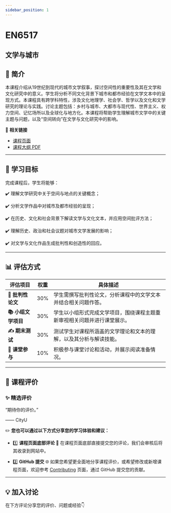 ```yaml
---
sidebar_position: 1
---
```


# EN6517
## 文学与城市

## **📘 简介**
本课程介绍从19世纪到现代的城市文学叙事，探讨空间性的重要性及其在文学和文化研究中的意义。学生将分析不同文化背景下城市和都市经验在文学文本中的呈现方式。本课程具有跨学科特性，涉及文化地理学、社会学、哲学以及文化和文学研究的理论与实践。讨论主题包括：乡村与城市、大都市与现代性、世界主义、权力空间、记忆场所以及全球化与地方化。本课程将帮助学生理解城市文学中的关键主题与问题，以及“空间转向”在文学与文化研究中的影响。

🔗 **相关链接**
- [课程页面](https://www.cityu.edu.hk/catalogue/pg/202526/course/EN6517.htm)
- [课程大纲 PDF](https://www.cityu.edu.hk/catalogue/pg/202526/course/EN6517.pdf)

---

## **🎯 学习目标**

完成课程后，学生将能够：

✔️ 理解文学研究中关于空间与地点的关键概念；

✔️ 分析文学作品中对城市及都市经验的呈现；

✔️ 在历史、文化和社会背景下解读文学与文化文本，并应用空间批评方法；

✔️ 理解历史、政治和社会议题对城市文学发展的影响；

✔️ 对文学与文化作品生成批判性和创造性的回应。

---

## **📊 评估方式**

| **评估项目**            | **权重** | **具体描述**                                                                                     |
|------------------------|---------|-----------------------------------------------------------------------------------------------|
| **📝 批判性论文**       | 30%     | 学生需撰写批判性论文，分析课程中的文学文本并结合相关问题作答。                                               |
| **📚 小组文学项目**      | 30%     | 学生以小组形式完成文学项目，围绕课程主题重新审视相关问题并进行课堂展示。                                        |
| **✍️ 期末测试**         | 30%     | 测试学生对课程所涵盖的文学理论和文本的理解，以及其分析与解读技能。                                              |
| **💬 课堂参与**          | 10%     | 积极参与课堂讨论和活动，并展示阅读准备情况。                                                        |

---

## **💬 课程评价**

### ✨ **精选评价**
<div className={commentStyles.commentBox}>
    <p className={commentStyles.commentText}>
        “期待你的评价。”
    </p>
    <p className={commentStyles.commentAuthor}>—— CityU</p>
</div>

✏️ **您也可以通过以下方式分享您的学习体验和建议：**

- 1️⃣ **课程页面底部评论**
💬 在课程页面底部直接提交您的评论，我们会审核后将其收录到网站中。

- 2️⃣ **GitHub 提交**
🌐 如果您希望更全面地分享课程评价，或希望修改或新增课程页面，欢迎参考 [Contributing](/contributing) 页面，通过 GitHub 提交您的贡献。

---

## **💡 加入讨论**

在下方评论分享您的评价、问题或经验👇
<Utterances />
